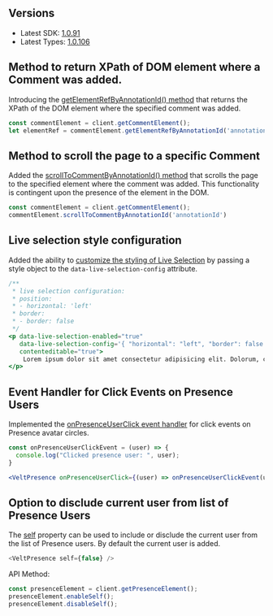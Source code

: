 ## Versions

- Latest SDK: [1.0.91](https://www.npmjs.com/package/@veltdev/react)
- Latest Types: [1.0.106](https://www.npmjs.com/package/@veltdev/types)


## Method to return XPath of DOM element where a Comment was added.

Introducing the [getElementRefByAnnotationId() method](/async-collaboration/comments/customize-behavior/action-methods) that returns the XPath of the DOM element where the specified comment was added.

```jsx
const commentElement = client.getCommentElement();
let elementRef = commentElement.getElementRefByAnnotationId('annotationId')
```

## Method to scroll the page to a specific Comment
Added the [scrollToCommentByAnnotationId() method](/async-collaboration/comments/customize-behavior/action-methods) that scrolls the page to the specified element where the comment was added. This functionality is contingent upon the presence of the element in the DOM.

```jsx
const commentElement = client.getCommentElement();
commentElement.scrollToCommentByAnnotationId('annotationId')
```



## Live selection style configuration
Added the ability to [customize the styling of Live Selection](/realtime-collaboration/live-selection/customize-behavior) by passing a style object to the `data-live-selection-config` attribute.

```jsx
/**
 * live selection configuration:
 * position:
 * - horizontal: 'left'
 * border:
 * - border: false
 */
<p data-live-selection-enabled="true" 
   data-live-selection-config='{ "horizontal": "left", "border": false }' 
   contenteditable="true">
    Lorem ipsum dolor sit amet consectetur adipisicing elit. Dolorum, consequatur.
</p>
```

## Event Handler for Click Events on Presence Users

Implemented the [onPresenceUserClick event handler](/realtime-collaboration/presence/customize-behavior) for click events on Presence avatar circles.

```jsx
const onPresenceUserClickEvent = (user) => {
  console.log("Clicked presence user: ", user);
}	

<VeltPresence onPresenceUserClick={(user) => onPresenceUserClickEvent(user)} />
```


## Option to disclude current user from list of Presence Users

The [self]((/realtime-collaboration/presence/customize-behavior)) property can be used to include or disclude the current user from the list of Presence users. By default the current user is added.

```js
<VeltPresence self={false} />
````

API Method:

```jsx
const presenceElement = client.getPresenceElement();
presenceElement.enableSelf();
presenceElement.disableSelf();
```